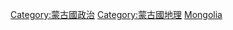 {{Commons category|Subdivisions of Mongolia}}
{{Catmore}}

[[Category:蒙古國政治|Category:蒙古國政治]]
[[Category:蒙古國地理|Category:蒙古國地理]]
[[Category:亞洲國家行政區劃|Mongolia]]